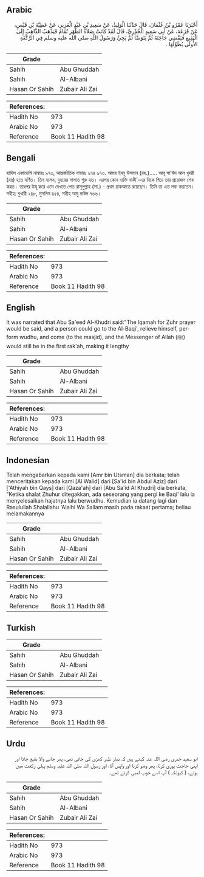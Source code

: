 ## Arabic


<div dir="rtl" lang="ar" style={{fontSize:'larger',backgroundColor:'#f8f9fa',padding:20}}>
أَخْبَرَنَا عَمْرُو بْنُ عُثْمَانَ، قَالَ حَدَّثَنَا الْوَلِيدُ، عَنْ سَعِيدِ بْنِ عَبْدِ الْعَزِيزِ، عَنْ عَطِيَّةَ بْنِ قَيْسٍ، عَنْ قَزَعَةَ، عَنْ أَبِي سَعِيدٍ الْخُدْرِيِّ، قَالَ لَقَدْ كَانَتْ صَلاَةُ الظُّهْرِ تُقَامُ فَيَذْهَبُ الذَّاهِبُ إِلَى الْبَقِيعِ فَيَقْضِي حَاجَتَهُ ثُمَّ يَتَوَضَّأُ ثُمَّ يَجِئُ وَرَسُولُ اللَّهِ صلى الله عليه وسلم فِي الرَّكْعَةِ الأُولَى يُطَوِّلُهَا ‏.‏
</div>
<div style={{backgroundColor:'#f8f9fa',padding:20, marginBottom: 10}}><table> <thead> <tr> <th>Grade</th> <th></th> </tr> </thead> <tbody> <tr><td>Sahih</td><td>Abu Ghuddah</td></tr><tr><td>Sahih</td><td>Al-Albani</td></tr><tr><td>Hasan Or Sahih</td><td>Zubair Ali Zai</td></tr></tbody></table><table> <thead> <tr> <th>References:</th> <th></th> </tr> </thead> <tbody><tr><td>Hadith No</td><td>973</td></tr><tr><td>Arabic No</td><td>973</td></tr><tr><td>Reference</td><td>Book 11 Hadith 98</td></tr></tbody></table></div>

## Bengali


<div dir="ltr" lang="bn" style={{fontSize:'larger',backgroundColor:'#f8f9fa',padding:20}}>
হাদিস একাডেমি নাম্বারঃ ৯৭৩, আন্তর্জাতিক নাম্বারঃ ৯৭৪ ৯৭৩. আমর ইবনু উসমান (রহ.)….. আবূ সা’ঈদ আল খুদরী (রাঃ) হতে বর্ণিত। তিন বলেন, যুহরের সালাত শুরু হত। এরপর কোন ব্যক্তি বাকী'-এর দিকে গিয়ে তার প্রয়োজন শেষ করত। তারপর উযূ করে এসে দেখতে পেত রাসূলুল্লাহ (সা.) - প্রথম রাকআতে রয়েছেন। তিনি তা এত লম্বা করতেন। সহীহ: বুখারী ২৪৮, মুসলিম ৪৫৪, সহীহ আবু দাউদ ৭৬৬।
</div>
<div style={{backgroundColor:'#f8f9fa',padding:20, marginBottom: 10}}><table> <thead> <tr> <th>Grade</th> <th></th> </tr> </thead> <tbody> <tr><td>Sahih</td><td>Abu Ghuddah</td></tr><tr><td>Sahih</td><td>Al-Albani</td></tr><tr><td>Hasan Or Sahih</td><td>Zubair Ali Zai</td></tr></tbody></table><table> <thead> <tr> <th>References:</th> <th></th> </tr> </thead> <tbody><tr><td>Hadith No</td><td>973</td></tr><tr><td>Arabic No</td><td>973</td></tr><tr><td>Reference</td><td>Book 11 Hadith 98</td></tr></tbody></table></div>

## English


<div dir="ltr" lang="en" style={{fontSize:'larger',backgroundColor:'#f8f9fa',padding:20}}>
It was narrated that Abu Sa'eed Al-Khudri said:"The Iqamah for Zuhr prayer would be said, and a person could go to the Al-Baqi', relieve himself, perform wudhu, and come (to the masjid), and the Messenger of Allah (ﷺ) would still be in the first rak'ah, making it lengthy
</div>
<div style={{backgroundColor:'#f8f9fa',padding:20, marginBottom: 10}}><table> <thead> <tr> <th>Grade</th> <th></th> </tr> </thead> <tbody> <tr><td>Sahih</td><td>Abu Ghuddah</td></tr><tr><td>Sahih</td><td>Al-Albani</td></tr><tr><td>Hasan Or Sahih</td><td>Zubair Ali Zai</td></tr></tbody></table><table> <thead> <tr> <th>References:</th> <th></th> </tr> </thead> <tbody><tr><td>Hadith No</td><td>973</td></tr><tr><td>Arabic No</td><td>973</td></tr><tr><td>Reference</td><td>Book 11 Hadith 98</td></tr></tbody></table></div>

## Indonesian


<div dir="ltr" lang="id" style={{fontSize:'larger',backgroundColor:'#f8f9fa',padding:20}}>
Telah mengabarkan kepada kami [Amr bin Utsman] dia berkata; telah menceritakan kepada kami [Al Walid] dari [Sa'id bin Abdul Aziz] dari ['Athiyah bin Qays] dari [Qaza'ah] dari [Abu Sa'id Al Khudri] dia berkata, "Ketika shalat Zhuhur ditegakkan, ada seseorang yang pergi ke Baqi' lalu ia menyelesaikan hajatnya lalu berwudhu. Kemudian ia datang lagi dan Rasulullah Shalallahu 'Alaihi Wa Sallam masih pada rakaat pertama; beliau melamakannya
</div>
<div style={{backgroundColor:'#f8f9fa',padding:20, marginBottom: 10}}><table> <thead> <tr> <th>Grade</th> <th></th> </tr> </thead> <tbody> <tr><td>Sahih</td><td>Abu Ghuddah</td></tr><tr><td>Sahih</td><td>Al-Albani</td></tr><tr><td>Hasan Or Sahih</td><td>Zubair Ali Zai</td></tr></tbody></table><table> <thead> <tr> <th>References:</th> <th></th> </tr> </thead> <tbody><tr><td>Hadith No</td><td>973</td></tr><tr><td>Arabic No</td><td>973</td></tr><tr><td>Reference</td><td>Book 11 Hadith 98</td></tr></tbody></table></div>

## Turkish


<div dir="ltr" lang="tr" style={{fontSize:'larger',backgroundColor:'#f8f9fa',padding:20}}>

</div>
<div style={{backgroundColor:'#f8f9fa',padding:20, marginBottom: 10}}><table> <thead> <tr> <th>Grade</th> <th></th> </tr> </thead> <tbody> <tr><td>Sahih</td><td>Abu Ghuddah</td></tr><tr><td>Sahih</td><td>Al-Albani</td></tr><tr><td>Hasan Or Sahih</td><td>Zubair Ali Zai</td></tr></tbody></table><table> <thead> <tr> <th>References:</th> <th></th> </tr> </thead> <tbody><tr><td>Hadith No</td><td>973</td></tr><tr><td>Arabic No</td><td>973</td></tr><tr><td>Reference</td><td>Book 11 Hadith 98</td></tr></tbody></table></div>

## Urdu


<div dir="rtl" lang="ur" style={{fontSize:'larger',backgroundColor:'#f8f9fa',padding:20}}>
ابو سعید خدری رضی اللہ عنہ کہتے ہیں کہ نماز ظہر کھڑی کی جاتی تھی، پھر جانے والا بقیع جاتا اور اپنی حاجت پوری کرتا، پھر وضو کرتا اور واپس آتا، اور رسول اللہ صلی اللہ علیہ وسلم پہلی رکعت میں ہوتے، ( کیونکہ ) آپ اسے خوب لمبی کرتے تھے۔
</div>
<div style={{backgroundColor:'#f8f9fa',padding:20, marginBottom: 10}}><table> <thead> <tr> <th>Grade</th> <th></th> </tr> </thead> <tbody> <tr><td>Sahih</td><td>Abu Ghuddah</td></tr><tr><td>Sahih</td><td>Al-Albani</td></tr><tr><td>Hasan Or Sahih</td><td>Zubair Ali Zai</td></tr></tbody></table><table> <thead> <tr> <th>References:</th> <th></th> </tr> </thead> <tbody><tr><td>Hadith No</td><td>973</td></tr><tr><td>Arabic No</td><td>973</td></tr><tr><td>Reference</td><td>Book 11 Hadith 98</td></tr></tbody></table></div>